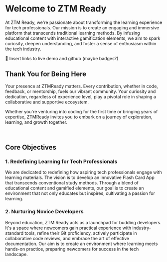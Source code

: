 # Welcome to ZTM Ready

At ZTM Ready, we're passionate about transforming the learning experience for tech professionals. Our mission is to create an engaging and immersive platform that transcends traditional learning methods. By infusing educational content with interactive gamification elements, we aim to spark curiosity, deepen understanding, and foster a sense of enthusiasm within the tech industry.

🎈 Insert links to live demo and github (maybe badges?)

## Thank You for Being Here

Your presence at ZTMReady matters. Every contribution, whether in code, feedback, or mentorship, fuels our vibrant community. Your curiosity and dedication, regardless of experience level, play a pivotal role in shaping a collaborative and supportive ecosystem.

Whether you're venturing into coding for the first time or bringing years of expertise, ZTMReady invites you to embark on a journey of exploration, learning, and growth together.

<br/>


## Core Objectives


### 1. Redefining Learning for Tech Professionals

We are dedicated to redefining how aspiring tech professionals engage with learning materials. The vision is to develop an innovative Flash Card App that transcends conventional study methods. Through a blend of educational content and gamified elements, our goal is to create an environment that not only educates but inspires, cultivating a passion for learning.

### 2. Nurturing Novice Developers

Beyond education, ZTM Ready acts as a launchpad for budding developers. It's a space where newcomers gain practical experience with industry-standard tools, refine their Git proficiency, actively participate in collaborative code reviews, and embrace the art of effective documentation. Our aim is to create an environment where learning meets hands-on practice, preparing newcomers for success in the tech landscape.

